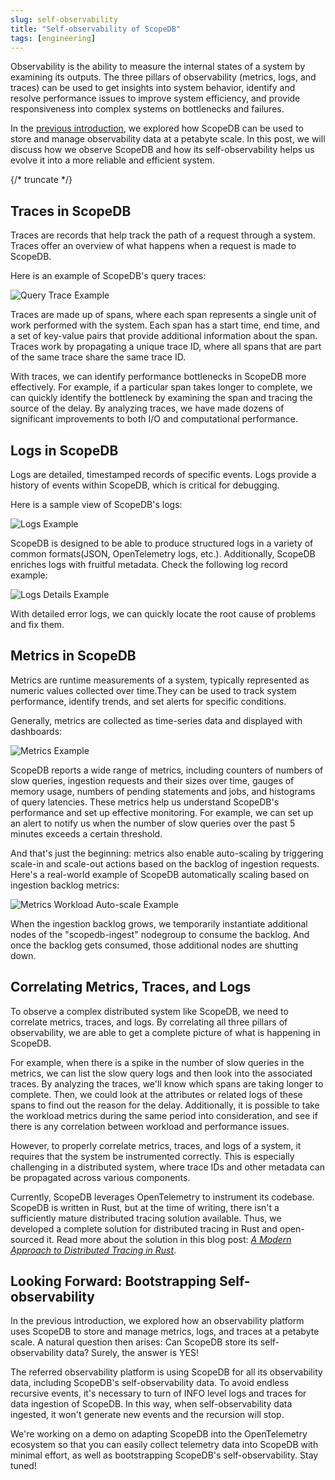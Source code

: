 ```yaml
---
slug: self-observability
title: "Self-observability of ScopeDB"
tags: [engineering]
---
```


Observability is the ability to measure the internal states of a system by examining its outputs. The three pillars of observability (metrics, logs, and traces) can be used to get insights into system behavior, identify and resolve performance issues to improve system efficiency, and provide responsiveness into complex systems on bottlenecks and failures.

In the [previous introduction](/blog/manage-observability-data-in-petabytes), we explored how ScopeDB can be used to store and manage observability data at a petabyte scale. In this post, we will discuss how we observe ScopeDB and how its self-observability helps us evolve it into a more reliable and efficient system.

{/* truncate */}

## Traces in ScopeDB

Traces are records that help track the path of a request through a system. Traces offer an overview of what happens when a request is made to ScopeDB.

Here is an example of ScopeDB's query traces:

![Query Trace Example](traces-query-demo.png)

Traces are made up of spans, where each span represents a single unit of work performed with the system. Each span has a start time, end time, and a set of key-value pairs that provide additional information about the span. Traces work by propagating a unique trace ID, where all spans that are part of the same trace share the same trace ID.

With traces, we can identify performance bottlenecks in ScopeDB more effectively. For example, if a particular span takes longer to complete, we can quickly identify the bottleneck by examining the span and tracing the source of the delay. By analyzing traces, we have made dozens of significant improvements to both I/O and computational performance.

## Logs in ScopeDB

Logs are detailed, timestamped records of specific events. Logs provide a history of events within ScopeDB, which is critical for debugging.

Here is a sample view of ScopeDB's logs:

![Logs Example](logs-demo.png)

ScopeDB is designed to be able to produce structured logs in a variety of common formats(JSON, OpenTelemetry logs, etc.). Additionally, ScopeDB enriches logs with fruitful metadata. Check the following log record example:

![Logs Details Example](logs-details-demo.png)

With detailed error logs, we can quickly locate the root cause of problems and fix them.

## Metrics in ScopeDB

Metrics are runtime measurements of a system, typically represented as numeric values collected over time.They can be used to track system performance, identify trends, and set alerts for specific conditions.

Generally, metrics are collected as time-series data and displayed with dashboards:

![Metrics Example](metrics-demo.png)

ScopeDB reports a wide range of metrics, including counters of numbers of slow queries, ingestion requests and their sizes over time, gauges of memory usage, numbers of pending statements and jobs, and histograms of query latencies. These metrics help us understand ScopeDB's performance and set up effective monitoring. For example, we can set up an alert to notify us when the number of slow queries over the past 5 minutes exceeds a certain threshold.

And that's just the beginning: metrics also enable auto-scaling by triggering scale-in and scale-out actions based on the backlog of ingestion requests. Here's a real-world example of ScopeDB automatically scaling based on ingestion backlog metrics:

![Metrics Workload Auto-scale Example](metrics-workload-demo.png)

When the ingestion backlog grows, we temporarily instantiate additional nodes of the "scopedb-ingest" nodegroup to consume the backlog. And once the backlog gets consumed, those additional nodes are shutting down.

## Correlating Metrics, Traces, and Logs

To observe a complex distributed system like ScopeDB, we need to correlate metrics, traces, and logs. By correlating all three pillars of observability, we are able to get a complete picture of what is happening in ScopeDB.

For example, when there is a spike in the number of slow queries in the metrics, we can list the slow query logs and then look into the associated traces. By analyzing the traces, we'll know which spans are taking longer to complete. Then, we could look at the attributes or related logs of these spans to find out the reason for the delay. Additionally, it is possible to take the workload metrics during the same period into consideration, and see if there is any correlation between workload and performance issues.

However, to properly correlate metrics, traces, and logs of a system, it requires that the system be instrumented correctly. This is especially challenging in a distributed system, where trace IDs and other metadata can be propagated across various components.

Currently, ScopeDB leverages OpenTelemetry to instrument its codebase. ScopeDB is written in Rust, but at the time of writing, there isn't a sufficiently mature distributed tracing solution available. Thus, we developed a complete solution for distributed tracing in Rust and open-sourced it. Read more about the solution in this blog post: [_A Modern Approach to Distributed Tracing in Rust_](https://fast.github.io/blog/fastrace-a-modern-approach-to-distributed-tracing-in-rust/).

## Looking Forward: Bootstrapping Self-observability

In the previous introduction, we explored how an observability platform uses ScopeDB to store and manage metrics, logs, and traces at a petabyte scale. A natural question then arises: Can ScopeDB store its self-observability data? Surely, the answer is YES!

The referred observability platform is using ScopeDB for all its observability data, including ScopeDB's self-observability data. To avoid endless recursive events, it's necessary to turn of INFO level logs and traces for data ingestion of ScopeDB. In this way, when self-observability data ingested, it won't generate new events and the recursion will stop.

We're working on a demo on adapting ScopeDB into the OpenTelemetry ecosystem so that you can easily collect telemetry data into ScopeDB with minimal effort, as well as bootstrapping ScopeDB's self-observability. Stay tuned!

